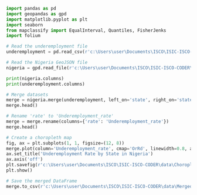 ```python
import pandas as pd
import geopandas as gpd
import matplotlib.pyplot as plt
import seaborn
from mapclassify import EqualInterval, Quantiles, FisherJenks
import folium
```


```python
# Read the underemployment file
underemployment = pd.read_csv(r'c:\Users\user\Documents\ISCO\ISIC-ISCO-CODER\data\underemployment.csv')

# Read the Nigeria GeoJSON file
nigeria = gpd.read_file(r'c:\Users\user\Documents\ISCO\ISIC-ISCO-CODER\data\Nigerian_States.geojson')
```

```python
print(nigeria.columns)
print(underemployment.columns)
```


```python
# Merge datasets
merge = nigeria.merge(underemployment, left_on='state', right_on='statename')
merge.head()
```

```python
# Rename 'rate' to 'Underemployment_rate'
merge = merge.rename(columns={'rate': 'Underemployment_rate'})
merge.head()
```

```python
# Create a choropleth map
fig, ax = plt.subplots(1, 1, figsize=(12, 8))
merge.plot(column='Underemployment_rate', cmap='OrRd', linewidth=0.8, ax=ax, edgecolor='0.8', legend=True)
ax.set_title('Underemployment Rate by State in Nigeria')
ax.axis('off')
plt.savefig(r'c:\Users\user\Documents\ISCO\ISIC-ISCO-CODER\data\Choropleth_Map.png', bbox_inches='tight')
plt.show()
```

```python
# Save the merged DataFrame
merge.to_csv(r'c:\Users\user\Documents\ISCO\ISIC-ISCO-CODER\data\Merged_Nigeria_underemployment.csv', index=False)
```